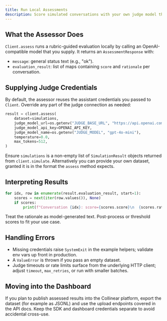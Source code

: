 ```yaml
---
title: Run Local Assessments
description: Score simulated conversations with your own judge model through the SDK's local assessor.
---
```


## What the Assessor Does

`Client.assess` runs a rubric-guided evaluation locally by calling an OpenAI-compatible model that you supply. It returns an `AssessmentResponse` with:

- `message`: general status text (e.g., "ok").
- `evaluation_result`: list of maps containing `score` and `rationale` per conversation.

## Supplying Judge Credentials

By default, the assessor reuses the assistant credentials you passed to `Client`. Override any part of the judge connection as needed:

```python
result = client.assess(
    dataset=simulations,
    judge_model_url=os.getenv("JUDGE_BASE_URL", "https://api.openai.com/v1"),
    judge_model_api_key=OPENAI_API_KEY,
    judge_model_name=os.getenv("JUDGE_MODEL", "gpt-4o-mini"),
    temperature=0.0,
    max_tokens=512,
)
```

Ensure `simulations` is a non-empty list of `SimulationResult` objects returned from `client.simulate`. Alternatively you can provide your own dataset, granted it is in the format the `assess` method expects.

## Interpreting Results

```python
for idx, row in enumerate(result.evaluation_result, start=1):
    scores = next(iter(row.values()), None)
    if scores:
        print(f"Conversation {idx}: score={scores.score}\n  {scores.rationale}")
```

Treat the rationale as model-generated text. Post-process or threshold scores to fit your use case.

## Handling Errors

- Missing credentials raise `SystemExit` in the example helpers; validate env vars up front in production.
- A `ValueError` is thrown if you pass an empty dataset.
- Judge timeouts or rate limits surface from the underlying HTTP client; adjust `timeout`, `max_retries`, or run with smaller batches.

## Moving into the Dashboard

If you plan to publish assessed results into the Collinear platform, export the dataset (for example as JSONL) and use the upload endpoints covered in the API docs. Keep the SDK and dashboard credentials separate to avoid accidental cross-use.
